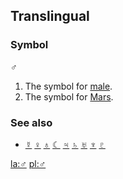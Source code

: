 ==Translingual==
===Symbol===
♂

#The symbol for [[male]].
#The symbol for [[Mars]].
===See also===
*[[☿]] [[♀]] [[♁]] [[☾]] [[♃]] [[♄]] [[♅]] [[♆]] [[♇]]

[[la:♂]]
[[pl:♂]]